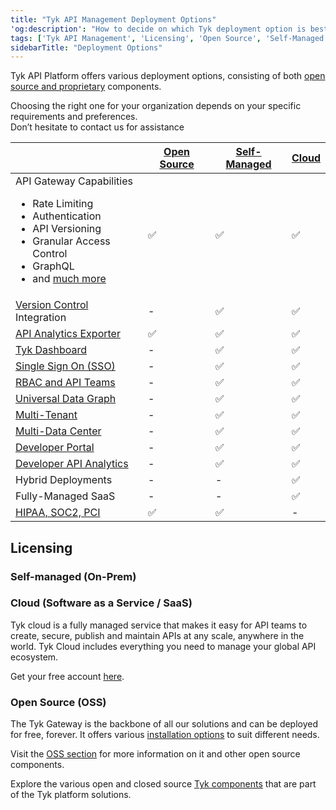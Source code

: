 ```yaml
---
title: "Tyk API Management Deployment Options"
'og:description': "How to decide on which Tyk deployment option is best for you"
tags: ['Tyk API Management', 'Licensing', 'Open Source', 'Self-Managed', 'Tyk Cloud', 'API Gateway']
sidebarTitle: "Deployment Options"
---
```



Tyk API Platform offers various deployment options, consisting of both [open source and proprietary](/nightly/tyk-stack)
components.

Choosing the right one for your organization depends on your specific requirements and preferences.
<br />Don’t hesitate to contact us for assistance <ButtonLeft href="https://tyk.io/contact/" color="green" content="Contact us" />

|                                                                                                                                                                                                                                    | [Open Source](/nightly/tyk-open-source)  |   [Self-Managed](/nightly/tyk-self-managed/install)      |  [Cloud](https://account.cloud-ara.tyk.io/signup)
|------------------------------------------------------------------------------------------------------------------------------------------------------------------------------------------------------------------------------------|----------------|-------------------|---------
| API Gateway Capabilities <br /> <ul><li>Rate Limiting</li><li>Authentication</li> <li>API Versioning</li><li>Granular Access Control</li><li>GraphQL</li>  <li>and [much more](/nightly/tyk-open-source)</li></ul> | ✅             |✅	              |✅
| [Version Control](/nightly/api-management/automations/sync) Integration                                                                                                                                                      | -		      |✅	              |✅
| [API Analytics Exporter](/nightly/tyk-pump)                                                                                                                                                                                   | ✅		      |✅	              |✅	 
| [Tyk Dashboard](/nightly/tyk-dashboard)                                                                                                                                                                                       | -	          |✅	              |✅	 
| [Single Sign On (SSO)](/nightly/api-management/external-service-integration#single-sign-on-sso)                                                                                                                                                         | -	          |✅	              |✅	      
| [RBAC and API Teams](/nightly/api-management/user-management#)                                                                                                                                                                             | -	          |✅	              |✅	      
| [Universal Data Graph](/nightly/api-management/data-graph#overview)                                                                                                                                                                         | -	          |✅	              |✅	      
| [Multi-Tenant](/nightly/api-management/dashboard-configuration#organizations)                                                                                                                                           | -	          |✅	              |✅	      
| [Multi-Data Center](/nightly/api-management/mdcb#managing-geographically-distributed-gateways-to-minimize-latency-and-protect-data-sovereignty)                                                                                                                                                                           | -	          |✅	              |✅	      
| [Developer Portal](/nightly/tyk-developer-portal)                                                                                                                                                                             | -		      |✅	              |✅	 
| [Developer API Analytics](/nightly/api-management/dashboard-configuration#traffic-analytics)                                                                                                                                                                   | -		      |✅	              |✅	   
| Hybrid Deployments                                                                                                                                                                                                                 | -		      |-	              |✅
| Fully-Managed SaaS                                                                                                                                                                                                                 | -		      |-	              |✅
| [HIPAA, SOC2, PCI](https://tyk.io/governance-and-auditing/)                                                                                                                                                                        | ✅		      |✅	              | -


## Licensing

### Self-managed (On-Prem)

<SelfManagedLicensingInclude/>

### Cloud (Software as a Service / SaaS)

Tyk cloud is a fully managed service that makes it easy for API teams to create, secure, publish and maintain APIs at any scale, anywhere in the world. Tyk Cloud includes everything you need to manage your global API ecosystem.

Get your free account [here](https://tyk.io/sign-up/).

### Open Source (OSS)

The Tyk Gateway is the backbone of all our solutions and can be deployed for free, forever. It offers various [installation options](/nightly/apim/open-source/installation) to suit different needs.

Visit the [OSS section](/nightly/tyk-open-source) for more information on it and other open source components.

Explore the various open and closed source [Tyk components](/nightly/tyk-stack) that are part of the Tyk platform solutions.
